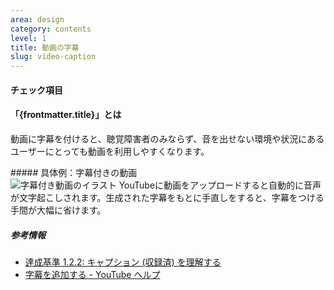 ```yaml
---
area: design
category: contents
level: 1
title: 動画の字幕
slug: video-caption
---
```



#### チェック項目

<Checkpoint title="動画に字幕を提供する（動画に埋め込むまたは、設定で有効化できるようにする）" />

#### 「{frontmatter.title}」とは

<Level level={frontmatter.level} />

動画に字幕を付けると、聴覚障害者のみならず、音を出せない環境や状況にあるユーザーにとっても動画を利用しやすくなります。

<Cases>
  <div slot="title">
    ##### 具体例：字幕付きの動画
  </div>
  <Case span={2} type="good" title="YouTubeに動画をアップロードする">
    <img
      slot="figure"
      src={videoCaption.src}
      alt="字幕付き動画のイラスト"
      width={videoCaption.width}
      height={videoCaption.height}
      loading="lazy"
      decoding="async"
    />
    YouTubeに動画をアップロードすると自動的に音声が文字起こしされます。生成された字幕をもとに手直しをすると、字幕をつける手間が大幅に省けます。
  </Case>
</Cases>

##### 参考情報

- [達成基準 1.2.2: キャプション (収録済) を理解する](https://waic.jp/translations/WCAG21/Understanding/captions-prerecorded.html)
- [字幕を追加する - YouTube ヘルプ](https://support.google.com/youtube/answer/2734796?hl=ja)
